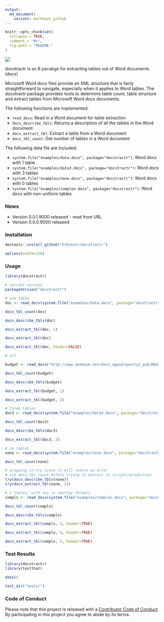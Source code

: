 ```yaml
---
output:
  md_document:
    variant: markdown_github
---
```


<!-- README.md is generated from README.Rmd. Please edit that file -->

```r
knitr::opts_chunk$set(
  collapse = TRUE,
  comment = "#>",
  fig.path = "README-"
)
```

![](docxtractr-logo.png)

docxtractr is an R pacakge for extracting tables out of Word documents (docx)

Microsoft Word docx files provide an XML structure that is fairly
straightforward to navigate, especially when it applies to Word tables. The
docxtractr package provides tools to determine table count, table structure and
extract tables from Microsoft Word docx documents.

The following functions are implemented:

- `read_docx`:	Read in a Word document for table extraction
- `docx_describe_tbls`:	Returns a description of all the tables in the Word document
- `docx_extract_tbl`:	Extract a table from a Word document
- `docx_tbl_count`:	Get number of tables in a Word document

The following data file are included:

- `system.file("examples/data.docx", package="docxtractr")`: Word docx with 1 table
- `system.file("examples/data3.docx", package="docxtractr")`: Word docx with 3 tables
- `system.file("examples/none.docx", package="docxtractr")`: Word docx with 0 tables
- `system.file("examples/complex.docx", package="docxtractr")`: Word docx with non-uniform tables

### News

- Version 0.0.1.9000 released - read from URL
- Version 0.0.0.9000 released

### Installation

```r
devtools::install_github("hrbrmstr/docxtractr")
```

```r
options(width=120)
```

### Usage

```r
library(docxtractr)

# current verison
packageVersion("docxtractr")

# one table
doc <- read_docx(system.file("examples/data.docx", package="docxtractr"))

docx_tbl_count(doc)

docx_describe_tbls(doc)

docx_extract_tbl(doc, 1)

docx_extract_tbl(doc)

docx_extract_tbl(doc, header=FALSE)

# url 

budget <- read_docx("http://www.anaheim.net/docs_agend/questys_pub/MG41925/AS41964/AS41967/AI44538/DO44539/1.DOCX")

docx_tbl_count(budget)

docx_describe_tbls(budget)

docx_extract_tbl(budget, 1)

docx_extract_tbl(budget, 2) 

# three tables
doc3 <- read_docx(system.file("examples/data3.docx", package="docxtractr"))

docx_tbl_count(doc3)

docx_describe_tbls(doc3)

docx_extract_tbl(doc3, 3)

# no tables
none <- read_docx(system.file("examples/none.docx", package="docxtractr"))

docx_tbl_count(none)

# wrapping in try since it will return an error
# use docx_tbl_count before trying to extract in scripts/production
try(docx_describe_tbls(none))
try(docx_extract_tbl(none, 2))

# 5 tables, with two in sketchy formats
complx <- read_docx(system.file("examples/complex.docx", package="docxtractr"))

docx_tbl_count(complx)

docx_describe_tbls(complx)

docx_extract_tbl(complx, 3, header=TRUE)

docx_extract_tbl(complx, 4, header=TRUE)

docx_extract_tbl(complx, 5, header=TRUE)
```

### Test Results

```r
library(docxtractr)
library(testthat)

date()

test_dir("tests/")
```

### Code of Conduct

Please note that this project is released with a [Contributor Code of Conduct](CONDUCT.md). 
By participating in this project you agree to abide by its terms.
